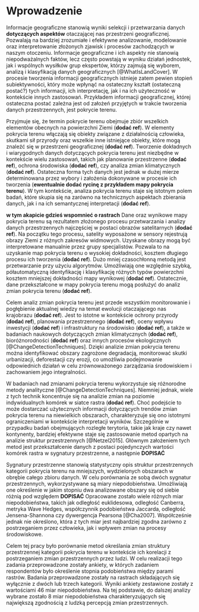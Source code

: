 # Wprowadzenie {#sec-wprowadzenie}

<!-- akapit o subiektywności danych geograficznych -->
Informacje geograficzne stanowią wyniki selekcji i przetwarzania danych **dotyczących aspektów** otaczającej nas przestrzeni geograficznej.
Pozwalają na bardziej zrozumiałe i efektywne analizowanie, modelowanie oraz interpretowanie złożonych zjawisk i procesów zachodzących w naszym otoczeniu.
Informacje geograficzne i ich aspekty nie stanowią niepodważalnych faktów, lecz często powstają w wyniku działań jednostek, jak i wspólnych wysiłków grup ekspertów, którzy zajmują się wyborem, analizą i klasyfikacją danych geograficznych [@WhatIsLandCover].
W procesie tworzenia informacji geograficznych istnieje zatem pewien stopień subiektywności, który może wpłynąć na ostateczny kształt (ostateczną postać?) tych informacji, ich interpretację, jak i na ich użyteczność w kontekście innych zastosowań.
Przykładem informacji geograficznej, której ostateczna postać zależna jest od założeń przyjętych w trakcie tworzenia danych przestrzennych, jest pokrycie terenu.

<!-- akapit o tym czym jest pokrycie terenu -->
Przyjmuje się, że termin pokrycie terenu obejmuje zbiór wszelkich elementów obecnych na powierzchni Ziemi (**dodać ref**).
W elementy pokrycia terenu włączają się obiekty związane z działalnością człowieka, skutkami sił przyrody oraz wszelkie inne istniejące obiekty, które mogą znaleźć się w przestrzeni geograficznej (**dodać ref**).
Tworzenie dokładnych i wiarygodnych danych dotyczących pokrycia terenu jest niezbędne w kontekście wielu zastosowań, takich jak planowanie przestrzenne (**dodać ref**), ochrona środowiska (**dodać ref**), czy analiza zmian klimatycznych (**dodać ref**).
Ostateczna forma tych danych jest jednak w dużej mierze determinowana przez wybory i założenia dokonywane w procesie ich tworzenia (**ewentualnie dodać rycinę z przykładem mapy pokrycia terenu**).
W tym kontekście, analiza pokrycia terenu staje się istotnym polem badań, które skupia się na zarówno na technicznych aspektach zbierania danych, jak i na ich semantycznej interpretacji (**dodać ref**).

<!-- akapit o tym jak robione są mapy pokrycia terenu -->
**w tym akapicie gdzieś wspomnieć o rastrach**
Dane oraz wynikowe mapy pokrycia terenu są rezultatem złożonego procesu przetwarzania i analizy danych przestrzennych najczęściej w postaci obrazów satelitarnych (**dodać ref**).
Na początku tego procesu, satelity wyposażone w sensory rejestrują obrazy Ziemi z różnych zakresów widmowych. Uzyskane obrazy mogą być interpretowane manualnie przez grupy specjalistów.
Pozwala to na uzyskanie map pokrycia terenu o wysokiej dokładności, kosztem długiego procesu ich tworzenia (**dodać ref**).
Dużo mniej czasochłonną metodą jest przetwarzanie przy użyciu algorytmów.
Umożliwiają one względnie szybką, półautomatyczną identyfikację i klasyfikację różnych typów powierzchni kosztem mniejszej dokładności mapy wynikowej (**dodać ref**).
Ostatecznie, dane przekształcone w mapy pokrycia terenu mogą posłużyć do analiz zmian pokrycia terenu (**dodać ref**).

<!-- akapit o tym że mapy pokrycia terenu można ze sobą porównywać a wyniki tego porównania mogą być wykorzystane w celu analizy zmian pokrycia terenu w czasie i przestrzeni -->
Celem analiz zmian pokrycia terenu jest przede wszystkim monitorowanie i pogłębienie aktualnej wiedzy na temat ewolucji otaczającego nas krajobrazu (**dodać ref**).
Jest to istotne w kontekście ochrony przyrody (**dodać ref**), planowania przestrzennego (**dodać ref**), oceny wpływu inwestycji (**dodać ref**) i infrastruktury na środowisko (**dodać ref**), a także w badaniach naukowych dotyczących zmian klimatycznych (**dodać ref**), bioróżnorodności (**dodać ref**) oraz innych procesów ekologicznych [@ChangeDetectionTechniques].
Dzięki analizie zmian pokrycia terenu można identyfikować obszary zagrożone degradacją, monitorować skutki urbanizacji, deforestacji czy erozji, co umożliwia podejmowanie odpowiednich działań w celu zrównoważonego zarządzania środowiskiem i zachowaniem jego integralności.

<!-- akapit o tym jakie istnieją sposoby porównywania zmian pokrycia terenu -->
W badaniach nad zmianami pokrycia terenu wykorzystuje się różnorodne metody analityczne [@ChangeDetectionTechniques].
Niemniej jednak, wiele z tych technik koncentruje się na analizie zmian na poziomie indywidualnych komórek w siatce rastra (**dodać ref**).
Choć podejście to może dostarczać użytecznych informacji dotyczących trendów zmian pokrycia terenu na niewielkich obszarach, charakteryzuje się ono istotnymi ograniczeniami w kontekście interpretacji wyników.
Szczególnie w przypadku badań obejmujących rozległe terytoria, takie jak kraje czy nawet kontynenty, bardziej efektywne staje się zastosowanie metod opartych na analizie struktur przestrzennych [@Netzel2015].
Głównym założeniem tych metod jest przekształcenie danych z postaci pojedynczych wartości komórek rastra w sygnatury przestrzenne, a następnie **DOPISAĆ**

<!-- akapit o tym że są też miary odległości i czym one są -->
Sygnatury przestrzenne stanowią statystyczny opis struktur przestrzennych kategorii pokrycia terenu na mniejszych, wydzielonych obszarach w obrębie całego zbioru danych.
W celu porównania ze sobą dwóch sygnatur przestrzennych, wykorzystywane są miary niepodobieństwa.
Umożliwiają one określenie w jakim stopniu dwa analizowane obszary się od siebie różnią pod względem **DOPISAĆ**
Opracowane zostało wiele różnych miar niepodobieństwa, takich jak odległość euklidesowa, odległość Canberra, metryka Wave Hedges, współczynnik podobieństwa Jaccarda, odległość Jensena-Shannona czy dywergencja Pearsona  [@Cha2007].
Współcześnie jednak nie określono, która z tych miar jest najbardziej zgodna zarówno z postrzeganiem przez człowieka, jak i wpływem zmian na procesy środowiskowe.

<!-- cel pracy -->
Celem tej pracy było porównanie metod określania zmian struktury przestrzennej kategorii pokrycia terenu w kontekście ich korelacji z postrzeganiem zmian przestrzennych przez ludzi.
W celu realizacji tego zadania przeprowadzone zostały ankiety, w których zadaniem respondentów było określenie stopnia podobieństwa między parami rastrów.
Badania przeprowadzone zostały na rastrach składających się wyłącznie z dwóch lub trzech kategorii.
Wyniki ankiety zestawione zostały z wartościami 46 miar niepodobieństwa.
Na tej podstawie, do dalszej analizy wybrane zostało 8 miar niepodobieństwa charakteryzujących się największą zgodnością z ludzką percepcją zmian przestrzennych.
